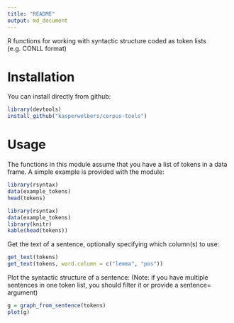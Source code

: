 ```yaml
---
title: "README"
output: md_document
---
```


R functions for working with syntactic structure coded as token lists (e.g. CONLL format)

Installation
====

You can install directly from github:

```r
library(devtools)
install_github("kasperwelbers/corpus-tools")
```

Usage
====

The functions in this module assume that you have a list of tokens in a data frame.
A simple example is provided with the module:

```r
library(rsyntax)
data(example_tokens)
head(tokens)
```

```r
library(rsyntax)
data(example_tokens)
library(knitr)
kable(head(tokens))
```

Get the text of a sentence, optionally specifying which column(s) to use:

```r
get_text(tokens)
get_text(tokens, word.column = c("lemma", "pos"))
```

Plot the syntactic structure of a sentence:
(Note: if you have multiple sentences in one token list, you should filter it or provide a sentence= argument)

```r
g = graph_from_sentence(tokens)
plot(g)
```